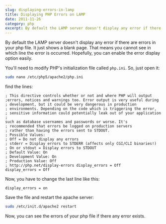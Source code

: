 ```yaml
---
slug: displaying-errors-in-lamp
title: Displaying PHP Errors on LAMP
date: 2011-11-26
category: php
excerpt: By default the LAMP server doesn't display any error if there are errors in your php file. It just shows a blank page. That means you cannot see in which line the error is occurred. Hopefully, you can enable the error display option easily...
---
```


By default the LAMP server doesn't display any error if there are errors in your php file. It just shows a blank page. That means you cannot see in which line the error is occurred. Hopefully, you can enable the error display option easily.

You'll need to modify PHP's initialization file called `php.ini`. So, just open it:

```bash
sudo nano /etc/php5/apache2/php.ini
```

find the lines:

```text
; This directive controls whether or not and where PHP will output
;errors, notices and warnings too. Error output is very useful during
; development, but it could be very dangerous in production
; environments. Depending on the code which is triggering the error,
; sensitive information could potentially leak out of your application ;
such as database usernames and passwords or worse. It's
; recommended that errors be logged on production servers
; rather than having the errors sent to STDOUT.
; Possible Values:
; Off = Do not display any errors
; stderr = Display errors to STDERR (affects only CGI/CLI binaries!)
; On or stdout = Display errors to STDOUT
; Default Value: On
; Development Value: On
; Production Value: Off
; http://php.net/display-errors display_errors = Off
display_errors = Off
```

Now, you have to change the last line like this:

```text
display_errors = on
```

Save the file and restart the apache server:

```bash
sudo /etc/init.d/apache2 restart
```

Now, you can see the errors of your php file if there any error exists.
